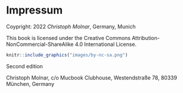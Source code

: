 # Impressum {-}

Coypright: 2022 *Christoph Molnar*, Germany, Munich

This book is licensed under the Creative Commons Attribution-NonCommercial-ShareAlike 4.0 International License.
```r
knitr::include_graphics("images/by-nc-sa.png")
```


Second edition

Christoph Molnar,
c/o Mucbook Clubhouse,
Westendstraße 78,
80339 München, Germany


